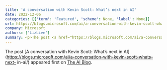 ```yaml
---
title: 'A conversation with Kevin Scott: What’s next in AI'
date: 2022-12-06
categories: [{'term': 'Featured', 'scheme': None, 'label': None}]
url: https://blogs.microsoft.com/ai/a-conversation-with-kevin-scott-whats-next-in-ai/
company: Microsoft
authors: ['LizLive']
summary: <p>The post <a href="https://blogs.microsoft.com/ai/a-conversation-with-kevin-scott-whats-next-in-ai/">A conversation with Kevin Scott: What’s next in AI</a> appeared first on <a href="https://blogs.microsoft.com/ai">The AI Blog</a>.</p>
---
```



The post [A conversation with Kevin Scott: What’s next in
AI](https://blogs.microsoft.com/ai/a-conversation-with-kevin-scott-whats-next-
in-ai/) appeared first on [The AI Blog](https://blogs.microsoft.com/ai).

